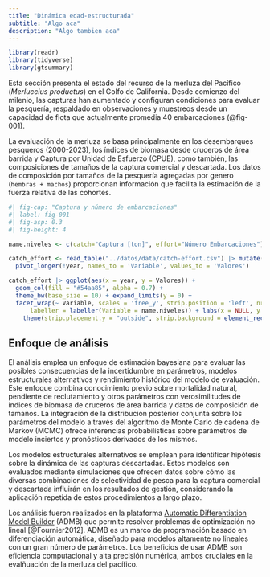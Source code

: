 ```yaml
---
title: "Dinámica edad-estructurada"
subtitle: "Algo aca"
description: "Algo tambien aca"
---
```


```r
library(readr)
library(tidyverse)
library(gtsummary)
```

Esta sección presenta el estado del recurso de la merluza del Pacífico (*Merluccius productus*) en el Golfo de
California. Desde comienzo del milenio, las capturas han aumentado y configuran condiciones para evaluar la
pesquería, respaldado en observaciones y muestreos desde un capacidad de flota que actualmente promedia 40
embarcaciones (@fig-001).

La evaluación de la merluza se basa principalmente en los desembarques pesqueros (2000-2023), los índices de
biomasa desde cruceros de área barrida y Captura por Unidad de Esfuerzo (CPUE), como también, las
composiciones de tamaños de la captura comercial y descartada. Los datos de composición por tamaños de la
pesquería agregadas por genero (`hembras + machos`) proporcionan información que facilita la estimación de la
fuerza relativa de las cohortes.

```r
#| fig-cap: "Captura y número de embarcaciones"
#| label: fig-001
#| fig-asp: 0.3
#| fig-height: 4

name.niveles <- c(catch="Captura [ton]", effort="Número Embarcaciones")

catch_effort <- read_table("../datos/data/catch-effort.csv") |> mutate(catch = catch/1000) |> 
  pivot_longer(!year, names_to = 'Variable', values_to = 'Valores') 

catch_effort |> ggplot(aes(x = year, y = Valores)) + 
  geom_col(fill = "#54aa85", alpha = 0.7) + 
  theme_bw(base_size = 10) + expand_limits(y = 0) + 
  facet_wrap(~ Variable, scales = 'free_y', strip.position = 'left', nrow = 1,
      labeller = labeller(Variable = name.niveles)) + labs(x = NULL, y = NULL) +
    theme(strip.placement.y = "outside", strip.background = element_rect(colour = "white", fill = "white"), strip.text = element_text(size = 9)) 
```

## Enfoque de análisis

El análisis emplea un enfoque de estimación bayesiana para evaluar las posibles consecuencias de la
incertidumbre en parámetros, modelos estructurales alternativos y rendimiento histórico del modelo de
evaluación. Este enfoque combina conocimiento previo sobre mortalidad natural, pendiente de reclutamiento y
otros parámetros con verosimilitudes de índices de biomasa de cruceros de área barrida y datos de composición
de tamaños. La integración de la distribución posterior conjunta sobre los parámetros del modelo a través del
algoritmo de Monte Carlo de cadena de Markov (MCMC) ofrece inferencias probabilísticas sobre parámetros de
modelo inciertos y pronósticos derivados de los mismos.

Los modelos estructurales alternativos se emplean para identificar hipótesis sobre la dinámica de las capturas
descartadas. Estos modelos son evaluados mediante simulaciones que ofrecen datos sobre cómo las diversas
combinaciones de selectividad de pesca para la captura comercial y descartada influirán en los resultados de
gestión, considerando la aplicación repetida de estos procedimientos a largo plazo.

Los análisis fueron realizados en la plataforma [Automatic Differentiation Model
Builder](https://www.admb-project.org/developers/core-team.html) (ADMB) que permite resolver problemas de
optimización no lineal [@Fournier2012]. ADMB es un marco de programación basado en diferenciación automática,
diseñado para modelos altamente no lineales con un gran número de parámetros. Los beneficios de usar ADMB son
eficiencia computacional y alta precisión numérica, ambos cruciales en la evalñuación de la merluza del
pacífico.
